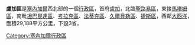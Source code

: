 {{Infobox settlement
<!-- See Template:Infobox settlement for additional fields and descriptions -->
| name                    = 盧加區
| native_name             = Région de Louga
| native_name_lang        = fr
| settlement_type         = [[塞內加爾行政區劃|行政區]]
| image_skyline           = 
| image_alt               = 
| image_caption           = 
| image_flag              = 
| flag_alt                = 
| image_seal              =
| seal_alt                = 
| image_shield            = 
| shield_alt              = 
| nickname                = 
| motto                   = 
| image_map               = Senegal Louga locator map.svg
| map_alt                 =
| map_caption             = 
| image_map1              = Louga departments big print.png
| map_alt1                = 
| map_caption1            = 
| pushpin_map             = <!-- Senegal -->
| pushpin_label_position  = 
| pushpin_map_alt         = 
| pushpin_map_caption     = 
| latd  = 15 |latm = 16 |latNS  = N
| longd = 15|longm = 31|longEW = W
| coor_pinpoint           = 
| coordinates_type        = region:SN_type:adm1st
| coordinates_display     = inline,title
| coordinates_footnotes   = 
| subdivision_type        = 國家
| subdivision_name        = {{flag|Senegal}}
| established_title       = 
| established_date        = 
| parts_type              = 
| p1                      = 
| p2                      = 
| p3                      = 
| p4                      = 
| founder                 = 
| named_for               = 
| seat_type               = 首府
| seat                    = [[盧加_(塞內加爾)|盧加]]
| government_footnotes    = 
| leader_party            =
| leader_title            = 
| leader_name             = 
| unit_pref               = Metric<!-- or US or UK -->
| area_footnotes          = 
| area_total_km2          = 29188
| area_note               = 
| elevation_footnotes     = 
| elevation_m             = 
| population_footnotes    =
| population_total        = 677533
| population_as_of        = 
| population_rank         = 
| population_density_km2  = 
| population_density_rank = 
| population_demonym      = 
| population_note         = 
| timezone                = [[格林威治時間|格林威治時間]]
| utc_offset              = +0
| postal_code_type        = 
| postal_code             = 
| area_code_type          = 
| area_code               = 
| website                 = 
| footnotes               =
}}

'''盧加區'''是[[塞內加爾|塞內加爾]]西北部的一個[[行政區|行政區]]，首府[[盧加_(塞內加爾)|盧加]]，北臨[[聖路易區|聖路易區]]，東接[[馬塔姆區|馬塔姆區]]，南毗[[坦巴昆達區|坦巴昆達區]]、[[考拉克區|考拉克區]]、[[法蒂克區|法蒂克區]]、[[久爾貝勒區|久爾貝勒區]]、[[捷斯區|捷斯區]]，西鄰[[大西洋|大西洋]]，面積29,188平方公里，下設3省。

[[Category:塞內加爾行政區|Category:塞內加爾行政區]]
{{塞内加尔行政区}}
{{Senegal-stub}}